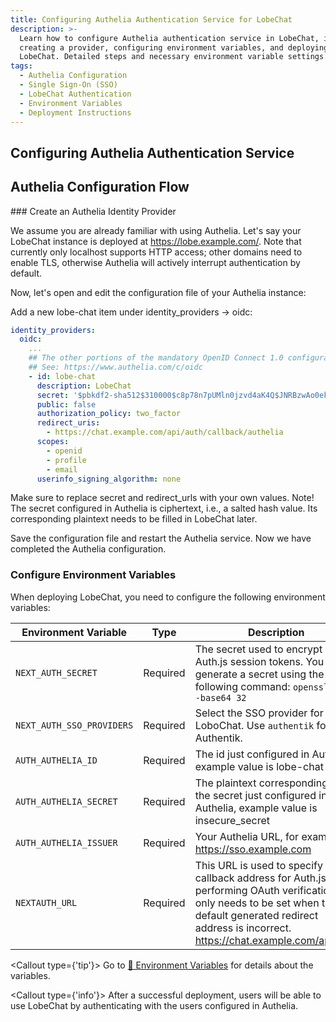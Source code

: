 ```yaml
---
title: Configuring Authelia Authentication Service for LobeChat
description: >-
  Learn how to configure Authelia authentication service in LobeChat, including
  creating a provider, configuring environment variables, and deploying
  LobeChat. Detailed steps and necessary environment variable settings.
tags:
  - Authelia Configuration
  - Single Sign-On (SSO)
  - LobeChat Authentication
  - Environment Variables
  - Deployment Instructions
---
```


## Configuring Authelia Authentication Service

## Authelia Configuration Flow

<Steps>
### Create an Authelia Identity Provider

We assume you are already familiar with using Authelia. Let's say your LobeChat instance is deployed at https://lobe.example.com/.
Note that currently only localhost supports HTTP access; other domains need to enable TLS, otherwise Authelia will actively interrupt authentication by default.

Now, let's open and edit the configuration file of your Authelia instance:

Add a new lobe-chat item under identity_providers -> oidc:

```yaml
identity_providers:
  oidc:
    ...
    ## The other portions of the mandatory OpenID Connect 1.0 configuration go here.
    ## See: https://www.authelia.com/c/oidc
    - id: lobe-chat
      description: LobeChat
      secret: '$pbkdf2-sha512$310000$c8p78n7pUMln0jzvd4aK4Q$JNRBzwAo0ek5qKn50cFzzvE9RXV88h1wJn5KGiHrD0YKtZaR/nCb2CJPOsKaPK0hjf.9yHxzQGZziziccp6Yng'  # The digest of 'insecure_secret'.
      public: false
      authorization_policy: two_factor
      redirect_uris:
        - https://chat.example.com/api/auth/callback/authelia
      scopes:
        - openid
        - profile
        - email
      userinfo_signing_algorithm: none
```

Make sure to replace secret and redirect_urls with your own values.
Note! The secret configured in Authelia is ciphertext, i.e., a salted hash value. Its corresponding plaintext needs to be filled in LobeChat later.

Save the configuration file and restart the Authelia service. Now we have completed the Authelia configuration.

### Configure Environment Variables

When deploying LobeChat, you need to configure the following environment variables:

| Environment Variable | Type | Description |
| --- | --- | --- |
| `NEXT_AUTH_SECRET` | Required | The secret used to encrypt Auth.js session tokens. You can generate a secret using the following command: `openssl rand -base64 32` |
| `NEXT_AUTH_SSO_PROVIDERS` | Required | Select the SSO provider for LoboChat. Use `authentik` for Authentik. |
| `AUTH_AUTHELIA_ID` | Required | The id just configured in Authelia, example value is lobe-chat |
| `AUTH_AUTHELIA_SECRET` | Required | The plaintext corresponding to the secret just configured in Authelia, example value is insecure_secret |
| `AUTH_AUTHELIA_ISSUER` | Required | Your Authelia URL, for example https://sso.example.com |
| `NEXTAUTH_URL` | Required | This URL is used to specify the callback address for Auth.js when performing OAuth verification. It only needs to be set when the default generated redirect address is incorrect. https://chat.example.com/api/auth |

<Callout type={'tip'}>
  Go to  [📘 Environment Variables](/docs/self-hosting/environment-variable#Authelia) for details about the variables.
</Callout>
</Steps>

<Callout type={'info'}>
  After a successful deployment, users will be able to use LobeChat by authenticating with the users
  configured in Authelia.
</Callout>
